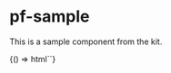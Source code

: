 
# pf-sample

<Meta title='Samples/pf-sample' />

This is a sample component from the kit.

<Preview withSource='open'>
  <Story name='default'>
    {() => html`<pf-sample name='@propfull/kit' />`}
  </Story>
</Preview>
